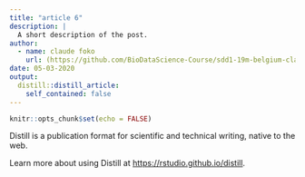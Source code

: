 ```yaml
---
title: "article 6"
description: |
  A short description of the post.
author:
  - name: claude foko
    url: (https://github.com/BioDataScience-Course/sdd1-19m-belgium-claude.git)
date: 05-03-2020
output:
  distill::distill_article:
    self_contained: false
---
```


```r
knitr::opts_chunk$set(echo = FALSE)
```

Distill is a publication format for scientific and technical writing, native to the web.

Learn more about using Distill at <https://rstudio.github.io/distill>.


